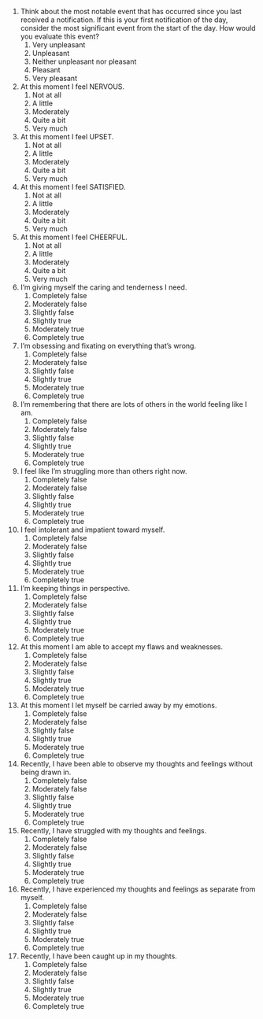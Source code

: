 1. Think about the most notable event that has occurred since you last received a notification. If this is your first notification of the day, consider the most significant event from the start of the day. How would you evaluate this event?
   1) Very unpleasant
   2) Unpleasant
   3) Neither unpleasant nor pleasant
   4) Pleasant
   5) Very pleasant

2. At this moment I feel NERVOUS.
   1) Not at all
   2) A little
   3) Moderately
   4) Quite a bit
   5) Very much

3. At this moment I feel UPSET.
   1) Not at all
   2) A little
   3) Moderately
   4) Quite a bit
   5) Very much

4. At this moment I feel SATISFIED.
   1) Not at all
   2) A little
   3) Moderately
   4) Quite a bit
   5) Very much

5. At this moment I feel CHEERFUL.
   1) Not at all
   2) A little
   3) Moderately
   4) Quite a bit
   5) Very much

6. I’m giving myself the caring and tenderness I need.
   1) Completely false
   2) Moderately false 
   3) Slightly false
   4) Slightly true
   5) Moderately true 
   6) Completely true

7. I’m obsessing and fixating on everything that’s wrong.
   1) Completely false
   2) Moderately false 
   3) Slightly false
   4) Slightly true
   5) Moderately true 
   6) Completely true

8. I’m remembering that there are lots of others in the world feeling like I am.
   1) Completely false
   2) Moderately false 
   3) Slightly false
   4) Slightly true
   5) Moderately true 
   6) Completely true 

9. I feel like I’m struggling more than others right now.
   1) Completely false
   2) Moderately false 
   3) Slightly false
   4) Slightly true
   5) Moderately true 
   6) Completely true

10. I feel intolerant and impatient toward myself.
    1) Completely false
    2) Moderately false 
    3) Slightly false
    4) Slightly true
    5) Moderately true 
    6) Completely true

11. I’m keeping things in perspective.
    1) Completely false
    2) Moderately false 
    3) Slightly false
    4) Slightly true
    5) Moderately true 
    6) Completely true

12. At this moment I am able to accept my flaws and weaknesses.
    1) Completely false
    2) Moderately false 
    3) Slightly false
    4) Slightly true
    5) Moderately true 
    6) Completely true

13. At this moment I let myself be carried away by my emotions.
    1) Completely false
    2) Moderately false 
    3) Slightly false
    4) Slightly true
    5) Moderately true 
    6) Completely true

14. Recently, I have been able to observe my thoughts and feelings without being drawn in.
    1) Completely false
    2) Moderately false 
    3) Slightly false
    4) Slightly true
    5) Moderately true 
    6) Completely true

15. Recently, I have struggled with my thoughts and feelings.
    1) Completely false
    2) Moderately false 
    3) Slightly false
    4) Slightly true
    5) Moderately true 
    6) Completely true

16. Recently, I have experienced my thoughts and feelings as separate from myself. 
    1) Completely false
    2) Moderately false 
    3) Slightly false
    4) Slightly true
    5) Moderately true 
    6) Completely true

17. Recently, I have been caught up in my thoughts.
    1) Completely false
    2) Moderately false 
    3) Slightly false
    4) Slightly true
    5) Moderately true 
    6) Completely true
